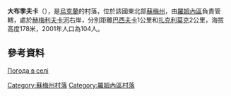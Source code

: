 {{coord|50|51|11|N|33|33|10|E|scale:100000|display=inle,title}}

'''大布季夫卡'''（{{lang-uk|Велика Бутівка}}），是[[烏克蘭|烏克蘭]]的村落，位於該國東北部[[蘇梅州|蘇梅州]]，由[[羅姆內區|羅姆內區]]負責管轄，處於[[赫梅利夫卡河|赫梅利夫卡河]]右岸，分別距離[[巴西夫卡_(羅姆內區)|巴西夫卡]]1公里和[[扎克利莫克|扎克利莫克]]2公里，海拔高度178米，2001年人口為104人。

==參考資料==
[http://weather.in.ua/ua/symskaja/2723 Погода в селі ]{{Wayback|url=http://weather.in.ua/ua/symskaja/2723 |date=20200202062720 }}

{{DEFAULTSORT:Велика Бутівка}}
[[Category:蘇梅州村落|Category:蘇梅州村落]]
[[Category:羅姆內區村落|Category:羅姆內區村落]]


{{Sumy-geo-stub}}